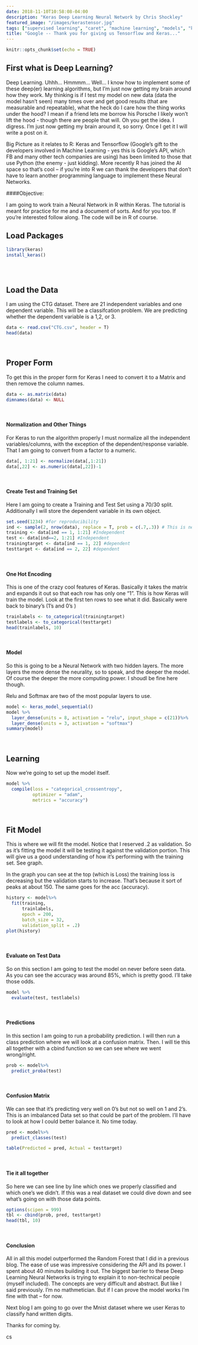 ```yaml
---
date: 2018-11-10T10:58:08-04:00
description: "Keras Deep Learning Neural Network by Chris Shockley"
featured_image: "/images/kerastensor.jpg"
tags: ["supervised learning", "caret", "machine learning", "models", "keras", "tutorial" , "tensorflow"]
title: "Google -- Thank you for giving us Tensorflow and Keras..."
---
```


```r
knitr::opts_chunk$set(echo = TRUE)
```

## First what is Deep Learning? 

Deep Learning.  Uhhh...  Hmmmm...  Well...  I know how to implement some of these deep(er) learning algorithms, but I'm just now getting my brain around how they work.   My thinking is if I test my model on new data (data the model hasn't seen) many times over and get good results (that are measurable and repeatable), what the heck do I care how the thing works under the hood? I mean if a friend lets me borrow his Porsche I likely won't lift the hood - though there are people that will.  Oh you get the idea. I digress.  I'm just now getting my brain around it, so sorry.  Once I get it I will write a post on it.

Big Picture as it relates to R:  Keras and Tensorflow (Google's gift to the developers involved in Machine Learning - yes this is Google's API, which FB and many other tech companies are using) has been limited to those that use Python (the enemy - just kidding).  More recently R has joined the AI space so that's cool  -- if you're into R we can thank the developers that don't have to learn another programming language to implement these Neural Networks.

####Objective:

I am going to work train a Neural Network in R within Keras.  The tutorial is meant for practice for me and a document of sorts.  And for you too. If you're interested follow along.  The code will be in R of course.  

## Load Packages

```r
library(keras)
install_keras()

```

<br>
```r

```

## Load the Data


I am using the CTG dataset. There are 21 independent variables and one dependent variable.  This will be a classifcation problem.  We are predicting whether the dependent variable is a 1,2, or 3.  

```r
data <- read.csv("CTG.csv", header = T)
head(data)
```
<br>

## Proper Form

To get this in the proper form for Keras I need to convert it to a Matrix and then remove the column names.

```r
data <- as.matrix(data)
dimnames(data) <- NULL

```
<br>

#### Normalization and Other Things

For Keras to run the algorithm properly I must normalize all the independent variables/columns, with the exception of the dependent/response variable.  That I am going to convert from a factor to a numeric.

```r
data[, 1:21] <- normalize(data[,1:21])
data[,22] <- as.numeric(data[,22])-1
```
<br>

####  Create Test and Training Set  

Here I am going to create a Training and Test Set using a 70/30 split.  Additionally I will store the dependent variable in its own object.

```r
set.seed(1234) #for reproducibility
ind <- sample(2, nrow(data), replace = T, prob = c(.7,.3)) # This is new way of splitting data
training <- data[ind == 1, 1:21] #Independent
test <- data[ind==2, 1:21] #Independent
trainingtarget <- data[ind == 1, 22] #dependent
testtarget <- data[ind == 2, 22] #dependent
```

<br>

#### One Hot Encoding



This is one of the crazy cool features of Keras.  Basically it takes the matrix and expands it out so that each row has only one "1".  This is how Keras will train the model.  Look at the first ten rows to see what it did.  Basically were back to binary's (1's and 0's  )

```r
trainlabels <- to_categorical(trainingtarget)
testlabels <- to_categorical(testtarget)
head(trainlabels, 10)

```
<br> 

#### Model

So this is going to be a Neural Network with two hidden layers.  The more layers the more dense the neurality, so to speak, and the deeper the model.  Of course the deeper the more computing power.  I shoudl be fine here though. 

Relu and Softmax are two of the most popular layers to use.   

```r
model <- keras_model_sequential()
model %>%
  layer_dense(units = 8, activation = "relu", input_shape = c(21))%>%
  layer_dense(units = 3, activation = "softmax")
summary(model)
```
<br>

## Learning

Now we're going to set up the model itself.  

```r
model %>%
  compile(loss = "categorical_crossentropy",
          optimizer = "adam",
          metrics = "accuracy")

```

<br>

## Fit Model

This is where we will fit the model.  Notice that I reserved .2 as validation.  So as it's fitting the model it will be testing it against the validation portion.  This will give us a good understanding of how it's performing with the training set.  See graph.

In the graph you can see at the top (which is Loss) the training loss is decreasing but the validation starts to increase.  That's because it sort of peaks at about 150.  The same goes for the acc (accuracy).

```r
history <- model%>%
  fit(training,
      trainlabels,
      epoch = 200,
      batch_size = 32,
      validation_split = .2)
plot(history)
```
<br>

#### Evaluate on Test Data

So on this section I am going to test the model on never before seen data.  As you can see the accuracy was around 85%, which is pretty good.  I'll take those odds.
```r
model %>%
  evaluate(test, testlabels)
```
<br>

#### Predictions

In this section I am going to run a probability prediction.  I will then run a class prediction where we will look at a confusion matrix.  Then.  I will tie this all together with a cbind function so we can see where we went wrong/right.

```r
prob <- model%>%
  predict_proba(test)

```
<br>

#### Confusion Matrix

We can see that it's predicting very well on 0's but not so well on 1 and 2's.  This is an imbalanced Data set so that could be part of the problem.  I'll have to look at how I could better balance it.  No time today.
```r
pred <- model%>%
  predict_classes(test)

table(Predicted = pred, Actual = testtarget)
```
<br>

#### Tie it all together

So here we can see line by line which ones we properly classified and which one's we didn't.  If this was a real dataset we could dive down and see what's going on with those data points.  
```r
options(scipen = 999)
tbl <- cbind(prob, pred, testtarget)
head(tbl, 10)
```
<br>


#### Conclusion

All in all this model outperformed the Random Forest that I did in a previous blog.  The ease of use was impressive considering the API and its power.  I spent about 40 minutes building it out. The biggest barrier to these Deep Learning Neural Networks is trying to explain it to non-technical people (myself included).  The concepts are very difficult and abstract. But like I said previously.  I'm no mathmetician.  But if I can prove the model works I'm fine with that -- for now.

Next blog I am going to go over the Mnist dataset where we user Keras to classify hand written digits.  

Thanks for coming by.

cs

